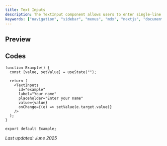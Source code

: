 ```yaml
---
title: Text Inputs
description: The TextInput component allows users to enter single-line text. It includes a label and optional placeholder text. It supports controlled input, disabled state, and styling via Tailwind CSS.
keywords: ["navigation", "sidebar", "menus", "mdx", "nextjs", "documents"]
---
```


## Preview

<TextInput
  id="username"
  label="Username"
  placeholder="Enter your username"
/>

## Codes

```tsx live
function Example() {
  const [value, setValue] = useState("");

  return (
    <TextInputs
      id="example"
      label="Your name"
      placeholder="Enter your name"
      value={value}
      onChange={(e) => setValue(e.target.value)}
    />
  );
}

export default Example;
```
_Last updated: June 2025_